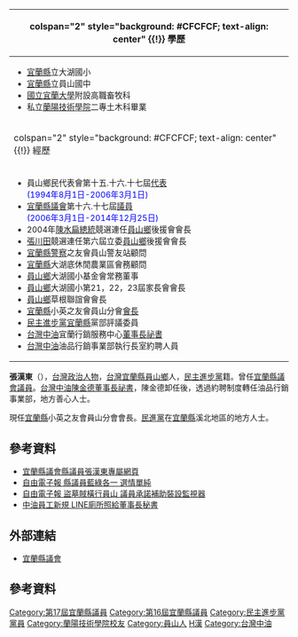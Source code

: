 {{Infobox_officeholder
| name = 張漢東
| image =
| order =[[宜蘭縣|宜蘭縣]]小英之友會員山分會[[會長|會長]]
| term_start = 2015年
| term_end = 
| birth_date = {{birth date and age|1960|2|8}}
| birth_place = {{TWN}}[[宜蘭縣|宜蘭縣]][[員山鄉|員山鄉]]
| death_date =
| death_place =
| constituency =
| party = {{dpp}}
| religion = 
| signature = 
| footnotes = 
}}
{| class="infobox bordered" style="width: 21em; font-size: 90%; text-align: left; float:right;" cellpadding="3"
|-
! colspan="2" style="background: #CFCFCF; text-align: center" {{!}} 學歷
|- 
| colspan="2" style="font-size: 90%" |<div style="text-align: left">
*[[宜蘭縣|宜蘭縣]]立大湖國小 
*[[宜蘭縣|宜蘭縣]]立員山國中 
*[[國立宜蘭大學|國立宜蘭大學]]附設高職畜牧科 
*私立[[蘭陽技術學院|蘭陽技術學院]]二專土木科畢業 
</div>

|-
! colspan="2" style="background: #CFCFCF; text-align: center" {{!}} 經歷
|- 
| colspan="2" style="font-size: 90%" |<div style="text-align: left">

*員山鄉民代表會第十五.十六.十七屆[[代表|代表]]<br><span style="color: blue;">(1994年8月1日-2006年3月1日)</span>
*[[宜蘭縣議會|宜蘭縣議會]]第十六.十七屆[[議員|議員]]<br><span style="color: blue;">(2006年3月1日-2014年12月25日)</span>
*2004年[[陳水扁|陳水扁]][[總統|總統]]競選連任[[員山鄉|員山鄉]]後援會會長
*[[張川田|張川田]]競選連任第六屆立委[[員山鄉|員山鄉]]後援會會長
*[[宜蘭縣|宜蘭縣]][[警察|警察]]之友會員山警友站顧問
*[[宜蘭縣|宜蘭縣]]大湖底休閒農業區會務顧問
*[[員山鄉|員山鄉]]大湖國小基金會常務董事
*[[員山鄉|員山鄉]]大湖國小第21，22，23屆家長會會長
*[[員山鄉|員山鄉]]草根聯誼會會長
*[[宜蘭縣|宜蘭縣]]小英之友會員山分會[[會長|會長]]
*[[民主進步黨|民主進步黨]][[宜蘭縣|宜蘭縣]]黨部評議委員
*[[台灣中油|台灣中油]]宜蘭行銷服務中心[[董事長|董事長]][[祕書|祕書]]
*[[台灣中油|台灣中油]]油品行銷事業部執行長室約聘人員

</div>
|}

'''張漢東'''（{{bd|1960年|2月8日|CatIdx=Chang張}}），[[台灣|台灣]][[政治|政治]][[人物|人物]]，[[台灣|台灣]][[宜蘭縣|宜蘭縣]][[員山鄉|員山鄉]]人，[[民主進步黨|民主進步黨]]籍。曾任[[宜蘭縣議員列表|宜蘭縣議會議員]]。[[台灣中油|台灣中油]][[陳金德|陳金德]][[董事長|董事長]][[祕書|祕書]]，陳金德卸任後，透過約聘制度轉任油品行銷事業部，地方善心人士。

現任[[宜蘭縣|宜蘭縣]]小英之友會員山分會會長。[[民進黨|民進黨]]在[[宜蘭縣|宜蘭縣]]溪北地區的地方人士。

== 參考資料 ==

*[http://www.ilcc.gov.tw/H0052.aspx 宜蘭縣議會縣議員張漢東專屬網頁] {{Wayback|url=http://www.ilcc.gov.tw/H0052.aspx |date=20100306055122 }}
*[https://web.archive.org/web/20090420032303/http://www.libertytimes.com.tw/2009/new/apr/17/today-north14-2.htm 自由電子報 縣議員藍綠各一 選情單純]
*[https://web.archive.org/web/20090705085622/http://www.libertytimes.com.tw/2009/new/jul/3/today-north1.htm 自由電子報 盜墓賊橫行員山 議員承諾補助裝設監視器]
*[https://udn.com/news/story/7328/2523021 中油員工新規 LINE廁所照給董事長秘書] {{Wayback|url=https://udn.com/news/story/7328/2523021 |date=20170821125956 }}

== 外部連結 ==
*[http://www.ilcc.gov.tw/ 宜蘭縣議會] {{Wayback|url=http://www.ilcc.gov.tw/ |date=20120310034633 }}

== 參考資料 ==
{{DEFAULTSORT:Chang張}}
[[Category:第17屆宜蘭縣議員|Category:第17屆宜蘭縣議員]]
[[Category:第16屆宜蘭縣議員|Category:第16屆宜蘭縣議員]]
[[Category:民主進步黨黨員|Category:民主進步黨黨員]]
[[Category:蘭陽技術學院校友|Category:蘭陽技術學院校友]]
[[Category:員山人|Category:員山人]]
[[Category:張姓|H漢]]
[[Category:台灣中油|Category:台灣中油]]